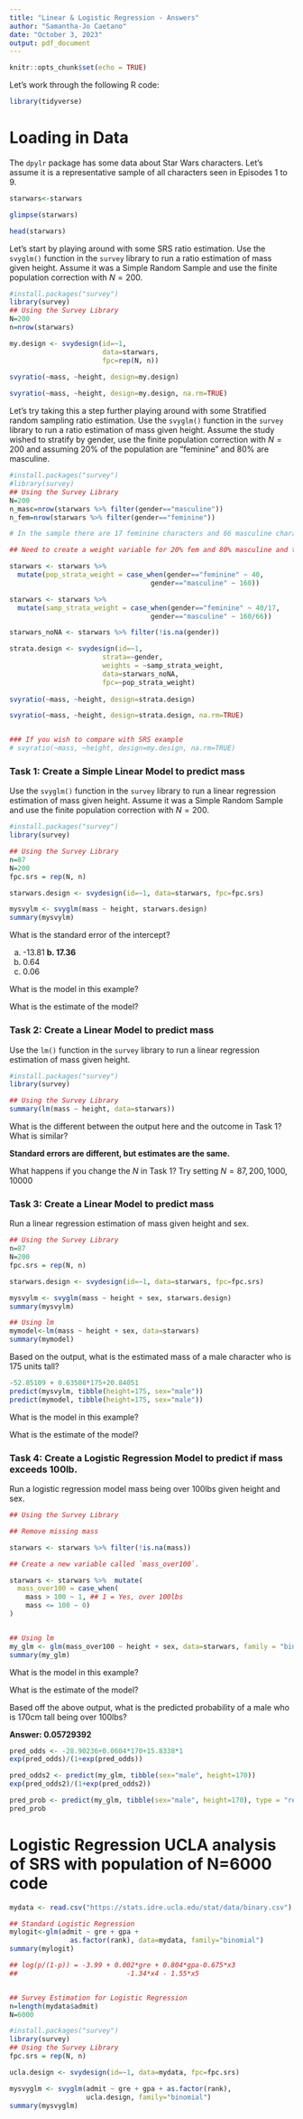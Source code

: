 ```yaml
---
title: "Linear & Logistic Regression - Answers"
author: "Samantha-Jo Caetano"
date: "October 3, 2023"
output: pdf_document
---
```


```r
knitr::opts_chunk$set(echo = TRUE)
```


Let's work through the following R code:

```r
library(tidyverse)
```


# Loading in Data


The `dpylr` package has some data about Star Wars characters. Let's assume it is a representative sample of all characters seen in Episodes 1 to 9.


```r

starwars<-starwars

glimpse(starwars)

head(starwars)

```

Let's start by playing around with some SRS ratio estimation. Use the `svyglm()` function in the `survey` library to run a ratio estimation of mass given height. Assume it was a Simple Random Sample and use the finite population correction with $N=200$.

```r
#install.packages("survey")
library(survey)
## Using the Survey Library
N=200
n=nrow(starwars)

my.design <- svydesign(id=~1,
                       data=starwars,
                       fpc=rep(N, n))
  
svyratio(~mass, ~height, design=my.design)

svyratio(~mass, ~height, design=my.design, na.rm=TRUE)

```


Let's try taking this a step further playing around with some Stratified random sampling ratio estimation. Use the `svyglm()` function in the `survey` library to run a ratio estimation of mass given height. Assume the study wished to stratify by gender, use the finite population correction with $N=200$ and assuming 20% of the population are "feminine" and 80% are masculine.

```r
#install.packages("survey")
#library(survey)
## Using the Survey Library
N=200
n_masc=nrow(starwars %>% filter(gender=="masculine"))
n_fem=nrow(starwars %>% filter(gender=="feminine"))

# In the sample there are 17 feminine characters and 66 masculine characters.

## Need to create a weight variable for 20% fem and 80% masculine and then a second variable that spreads the weight amongst the sample.

starwars <- starwars %>% 
  mutate(pop_strata_weight = case_when(gender=="feminine" ~ 40,
                                   gender=="masculine" ~ 160))

starwars <- starwars %>% 
  mutate(samp_strata_weight = case_when(gender=="feminine" ~ 40/17,
                                   gender=="masculine" ~ 160/66))

starwars_noNA <- starwars %>% filter(!is.na(gender))

strata.design <- svydesign(id=~1,
                       strata=~gender,
                       weights = ~samp_strata_weight, 
                       data=starwars_noNA,
                       fpc=~pop_strata_weight)
  
svyratio(~mass, ~height, design=strata.design)

svyratio(~mass, ~height, design=strata.design, na.rm=TRUE)


### If you wish to compare with SRS example
# svyratio(~mass, ~height, design=my.design, na.rm=TRUE)

```



### Task 1: Create a Simple Linear Model to predict mass

Use the `svyglm()` function in the `survey` library to run a linear regression estimation of mass given height. Assume it was a Simple Random Sample and use the finite population correction with $N=200$.

```r
#install.packages("survey")
library(survey)

## Using the Survey Library
n=87
N=200
fpc.srs = rep(N, n)

starwars.design <- svydesign(id=~1, data=starwars, fpc=fpc.srs)

mysvylm <- svyglm(mass ~ height, starwars.design)
summary(mysvylm)
```

What is the standard error of the intercept?

a. -13.81
**b. 17.36**
c. 0.64
d. 0.06

What is the model in this example?


What is the estimate of the model?

### Task 2: Create a Linear Model to predict mass

Use the `lm()` function in the `survey` library to run a linear regression estimation of mass given height.

```r
#install.packages("survey")
library(survey)

## Using the Survey Library
summary(lm(mass ~ height, data=starwars))

```

What is the different between the output here and the outcome in Task 1? What is similar?

**Standard errors are different, but estimates are the same.**

What happens if you change the $N$ in Task 1? Try setting $N=87, 200, 1000, 10000$


### Task 3: Create a Linear Model to predict mass

Run a linear regression estimation of mass given height and sex.

```r
## Using the Survey Library
n=87
N=200
fpc.srs = rep(N, n)

starwars.design <- svydesign(id=~1, data=starwars, fpc=fpc.srs)

mysvylm <- svyglm(mass ~ height + sex, starwars.design)
summary(mysvylm)

## Using lm
mymodel<-lm(mass ~ height + sex, data=starwars)
summary(mymodel)

```

Based on the output, what is the estimated mass of a male character who is 175 units tall?

```r
-52.85109 + 0.63508*175+20.84051
predict(mysvylm, tibble(height=175, sex="male"))
predict(mymodel, tibble(height=175, sex="male"))
```

What is the model in this example?


What is the estimate of the model?

### Task 4: Create a Logistic Regression Model to predict if mass exceeds 100lb.

Run a logistic regression model mass being over 100lbs given height and sex. 

```r
## Using the Survey Library

## Remove missing mass

starwars <- starwars %>% filter(!is.na(mass))

## Create a new variable called `mass_over100`. 

starwars <- starwars %>%  mutate(
  mass_over100 = case_when(
    mass > 100 ~ 1, ## 1 = Yes, over 100lbs
    mass <= 100 ~ 0)
)


## Using lm
my_glm <- glm(mass_over100 ~ height + sex, data=starwars, family = "binomial")
summary(my_glm)

```

What is the model in this example?


What is the estimate of the model?


Based off the above output, what is the predicted probability of a male who is 170cm tall being over 100lbs?

**Answer: 0.05729392**

```r
pred_odds <- -28.90236+0.0604*170+15.8338*1
exp(pred_odds)/(1+exp(pred_odds))

pred_odds2 <- predict(my_glm, tibble(sex="male", height=170))
exp(pred_odds2)/(1+exp(pred_odds2))

pred_prob <- predict(my_glm, tibble(sex="male", height=170), type = "response")
pred_prob
```


\newpage 

# Logistic Regression UCLA analysis of SRS with population of N=6000 code

```r
mydata <- read.csv("https://stats.idre.ucla.edu/stat/data/binary.csv")

## Standard Logistic Regression
mylogit<-glm(admit ~ gre + gpa +
               as.factor(rank), data=mydata, family="binomial")
summary(mylogit)

## log(p/(1-p)) = -3.99 + 0.002*gre + 0.804*gpa-0.675*x3
##                           -1.34*x4 - 1.55*x5


## Survey Estimation for Logistic Regression
n=length(mydata$admit)
N=6000

#install.packages("survey")
library(survey)
## Using the Survey Library
fpc.srs = rep(N, n)

ucla.design <- svydesign(id=~1, data=mydata, fpc=fpc.srs)

mysvyglm <- svyglm(admit ~ gre + gpa + as.factor(rank), 
                   ucla.design, family="binomial")
summary(mysvyglm)

```

